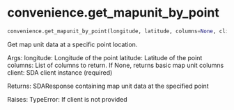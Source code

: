 # convenience.get_mapunit_by_point { #soildb.convenience.get_mapunit_by_point }

```python
convenience.get_mapunit_by_point(longitude, latitude, columns=None, client=None)
```

Get map unit data at a specific point location.

Args:
    longitude: Longitude of the point
    latitude: Latitude of the point
    columns: List of columns to return. If None, returns basic map unit columns
    client: SDA client instance (required)

Returns:
    SDAResponse containing map unit data at the specified point

Raises:
    TypeError: If client is not provided